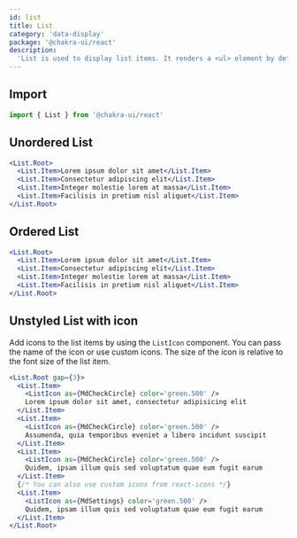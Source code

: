 ```yaml
---
id: list
title: List
category: 'data-display'
package: '@chakra-ui/react'
description:
  'List is used to display list items. It renders a <ul> element by default.'
---
```


## Import

```js
import { List } from '@chakra-ui/react'
```

## Unordered List

```jsx
<List.Root>
  <List.Item>Lorem ipsum dolor sit amet</List.Item>
  <List.Item>Consectetur adipiscing elit</List.Item>
  <List.Item>Integer molestie lorem at massa</List.Item>
  <List.Item>Facilisis in pretium nisl aliquet</List.Item>
</List.Root>
```

## Ordered List

```jsx
<List.Root>
  <List.Item>Lorem ipsum dolor sit amet</List.Item>
  <List.Item>Consectetur adipiscing elit</List.Item>
  <List.Item>Integer molestie lorem at massa</List.Item>
  <List.Item>Facilisis in pretium nisl aliquet</List.Item>
</List.Root>
```

## Unstyled List with icon

Add icons to the list items by using the `ListIcon` component. You can pass the
name of the icon or use custom icons. The size of the icon is relative to the
font size of the list item.

```jsx
<List.Root gap={3}>
  <List.Item>
    <ListIcon as={MdCheckCircle} color='green.500' />
    Lorem ipsum dolor sit amet, consectetur adipisicing elit
  </List.Item>
  <List.Item>
    <ListIcon as={MdCheckCircle} color='green.500' />
    Assumenda, quia temporibus eveniet a libero incidunt suscipit
  </List.Item>
  <List.Item>
    <ListIcon as={MdCheckCircle} color='green.500' />
    Quidem, ipsam illum quis sed voluptatum quae eum fugit earum
  </List.Item>
  {/* You can also use custom icons from react-icons */}
  <List.Item>
    <ListIcon as={MdSettings} color='green.500' />
    Quidem, ipsam illum quis sed voluptatum quae eum fugit earum
  </List.Item>
</List.Root>
```
